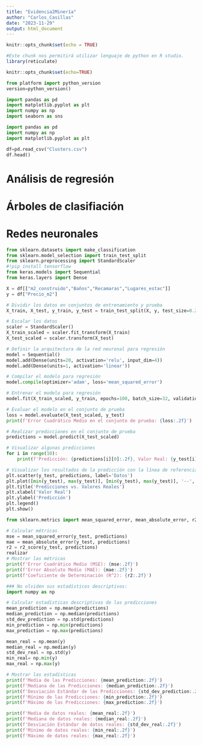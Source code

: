 ```yaml
---
title: "Evidencia2Minería"
author: "Carlos_Casillas"
date: "2023-11-29"
output: html_document
---
```


```r
knitr::opts_chunk$set(echo = TRUE)
```

```r
#Este chunk nos permitirá utilizar lenguaje de python en R studio.
library(reticulate)

knitr::opts_chunk$set(echo=TRUE)
```


```python
from platform import python_version
version=python_version()

import pandas as pd
import matplotlib.pyplot as plt
import numpy as np
import seaborn as sns
```


```python
import pandas as pd 
import numpy as np
import matplotlib.pyplot as plt

df=pd.read_csv("Clusters.csv")
df.head()
```

# Análisis de regresión






# Árboles de clasifiación



# Redes neuronales
```python
from sklearn.datasets import make_classification
from sklearn.model_selection import train_test_split
from sklearn.preprocessing import StandardScaler
#!pip install tensorflow
from keras.models import Sequential
from keras.layers import Dense
```

```python
X = df[["m2_construido","Baños","Recamaras","Lugares_estac"]]
y = df["Precio_m2"]

# Dividir los datos en conjuntos de entrenamiento y prueba
X_train, X_test, y_train, y_test = train_test_split(X, y, test_size=0.2, random_state=413422)

# Escalar los datos
scaler = StandardScaler()
X_train_scaled = scaler.fit_transform(X_train)
X_test_scaled = scaler.transform(X_test)
```


```python
# Definir la arquitectura de la red neuronal para regresión
model = Sequential()
model.add(Dense(units=20, activation='relu', input_dim=4))
model.add(Dense(units=1, activation='linear'))

# Compilar el modelo para regresión
model.compile(optimizer='adam', loss='mean_squared_error')

# Entrenar el modelo para regresión
model.fit(X_train_scaled, y_train, epochs=100, batch_size=32, validation_split=0.1)
```


```python
# Evaluar el modelo en el conjunto de prueba
loss = model.evaluate(X_test_scaled, y_test)
print(f'Error Cuadrático Medio en el conjunto de prueba: {loss:.2f}')

# Realizar predicciones en el conjunto de prueba
predictions = model.predict(X_test_scaled)

# Visualizar algunas predicciones
for i in range(10):
    print(f'Predicción: {predictions[i][0]:.2f}, Valor Real: {y_test[i]:.2f}')

# Visualizar los resultados de la predicción con la línea de referencia
plt.scatter(y_test, predictions, label='Datos')
plt.plot([min(y_test), max(y_test)], [min(y_test), max(y_test)], '--', color='red', label='Línea de Referencia')
plt.title('Predicciones vs. Valores Reales')
plt.xlabel('Valor Real')
plt.ylabel('Predicción')
plt.legend()
plt.show()
```


```python
from sklearn.metrics import mean_squared_error, mean_absolute_error, r2_score

# Calcular métricas
mse = mean_squared_error(y_test, predictions)
mae = mean_absolute_error(y_test, predictions)
r2 = r2_score(y_test, predictions)
realizar
# Mostrar las métricas
print(f'Error Cuadrático Medio (MSE): {mse:.2f}')
print(f'Error Absoluto Medio (MAE): {mae:.2f}')
print(f'Coeficiente de Determinación (R^2): {r2:.2f}')
```


```python
### No olviden sus estadísticos descriptivos:
import numpy as np

# Calcular estadísticas descriptivas de las predicciones
mean_prediction = np.mean(predictions)
median_prediction = np.median(predictions)
std_dev_prediction = np.std(predictions)
min_prediction = np.min(predictions)
max_prediction = np.max(predictions)

mean_real = np.mean(y)
median_real = np.median(y)
std_dev_real = np.std(y)
min_real= np.min(y)
max_real = np.max(y)

# Mostrar las estadísticas
print(f'Media de las Predicciones: {mean_prediction:.2f}')
print(f'Mediana de las Predicciones: {median_prediction:.2f}')
print(f'Desviación Estándar de las Predicciones: {std_dev_prediction:.2f}')
print(f'Mínimo de las Predicciones: {min_prediction:.2f}')
print(f'Máximo de las Predicciones: {max_prediction:.2f}')

print(f'Media de datos reales: {mean_real:.2f}')
print(f'Mediana de datos reales: {median_real:.2f}')
print(f'Desviación Estándar de datos reales: {std_dev_real:.2f}')
print(f'Mínimo de datos reales: {min_real:.2f}')
print(f'Máximo de datos reales: {max_real:.2f}')

```























































